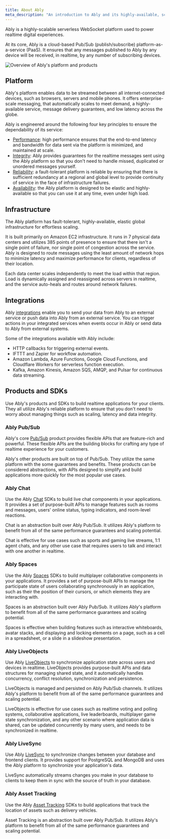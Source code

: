 ```yaml
---
title: About Ably
meta_description: "An introduction to Ably and its highly-available, scalable platform."
---
```


Ably is a highly-scalable serverless WebSocket platform used to power realtime digital experiences.

At its core, Ably is a cloud-based Pub/Sub (publish/subscribe) platform-as-a-service (PaaS). It ensures that any messages published to Ably by any device will be received, in realtime, by any number of subscribing devices.

![Overview of Ably's platform and products](../../../images/content/diagrams/ably-overview.png)

## Platform <a id="platform"/>

Ably's platform enables data to be streamed between all internet-connected devices, such as browsers, servers and mobile phones. It offers enterprise-scale messaging, that automatically scales to meet demand, a highly-available service, message delivery guarantees, and low latency across the globe.

Ably is engineered around the following four key principles to ensure the dependability of its service:

* [Performance](https://ably.com/four-pillars-of-dependability#performance): high performance ensures that the end-to-end latency and bandwidth for data sent via the platform is minimized, and maintained at scale.
* [Integrity](https://ably.com/four-pillars-of-dependability#integrity): Ably provides guarantees for the realtime messages sent using the Ably platform so that you don't need to handle missed, duplicated or unordered messages yourself.
* [Reliability](https://ably.com/four-pillars-of-dependability#reliability): a fault-tolerant platform is reliable by ensuring that there is sufficient redundancy at a regional and global level to provide continuity of service in the face of infrastructure failures.
* [Availability](https://ably.com/four-pillars-of-dependability#availability): the Ably platform is designed to be elastic and highly-available so that you can use it at any time, even under high load.

## Infrastructure <a id="infrastructure"/>

The Ably platform has fault-tolerant, highly-available, elastic global infrastructure for effortless scaling.

It is built primarily on Amazon EC2 infrastructure. It runs in 7 physical data centers and utilizes 385 points of presence to ensure that there isn't a single point of failure, nor single point of congestion across the service. Ably is designed to route messages using the least amount of network hops to minimize latency and maximize performance for clients, regardless of their location.

Each data center scales independently to meet the load within that region. Load is dynamically assigned and reassigned across servers in realtime, and the service auto-heals and routes around network failures.

## Integrations <a id="integrations"/>

Ably [integrations](/docs/platform/integrations) enable you to send your data from Ably to an external service or push data into Ably from an external service. You can trigger actions in your integrated services when events occur in Ably or send data to Ably from external systems.

Some of the integrations available with Ably include:

* HTTP callbacks for triggering external events.
* IFTTT and Zapier for workflow automation.
* Amazon Lambda, Azure Functions, Google Cloud Functions, and Cloudflare Workers for serverless function execution.
* Kafka, Amazon Kinesis, Amazon SQS, AMQP, and Pulsar for continuous data streaming.

## Products and SDKs <a id="products"/>

Use Ably's products and SDKs to build realtime applications for your clients. They all utilize Ably's reliable platform to ensure that you don't need to worry about managing things such as scaling, latency and data integrity.

### Ably Pub/Sub <a id="pub-sub"/>

Ably's core [Pub/Sub](/docs/basics) product provides flexible APIs that are feature-rich and powerful. These flexible APIs are the building blocks for crafting any type of realtime experience for your customers.

Ably's other products are built on top of Pub/Sub. They utilize the same platform with the some guarantees and benefits. These products can be considered abstractions, with APIs designed to simplify and build applications more quickly for the most popular use cases.

### Ably Chat <a id="chat"/>

Use the Ably [Chat](/docs/chat) SDKs to build live chat components in your applications. It provides a set of purpose-built APIs to manage features such as rooms and messages, users' online status, typing indicators, and room-level reactions.

Chat is an abstraction built over Ably Pub/Sub. It utilizes Ably's platform to benefit from all of the same performance guarantees and scaling potential.

Chat is effective for use cases such as sports and gaming live streams, 1:1 agent chats, and any other use case that requires users to talk and interact with one another in realtime.

### Ably Spaces <a id="spaces"/>

Use the Ably [Spaces](/docs/spaces) SDKs to build multiplayer collaborative components in your applications. It provides a set of purpose-built APIs to manage the participate state of users collaborating synchronously in an application, such as their the position of their cursors, or which elements they are interacting with.

Spaces is an abstraction built over Ably Pub/Sub. It utilizes Ably's platform to benefit from all of the same performance guarantees and scaling potential.

Spaces is effective when building features such as interactive whiteboards, avatar stacks, and displaying and locking elements on a page, such as a cell in a spreadsheet, or a slide in a slideshow presentation.

### Ably LiveObjects <a id="liveobjects"/>

Use Ably [LiveObjects](/docs/liveobjects) to synchronize application state across users and devices in realtime. LiveObjects provides purpose-built APIs and data structures for managing shared state, and it automatically handles concurrency, conflict resolution, synchronization and persistence.

LiveObjects is managed and persisted on Ably Pub/Sub channels. It utilizes Ably's platform to benefit from all of the same performance guarantees and scaling potential.

LiveObjects is effective for use cases such as realtime voting and polling systems, collaborative applications, live leaderboards, multiplayer game state synchronization, and any other scenario where application data is shared, can be updated concurrently by many users, and needs to be synchronized in realtime.

### Ably LiveSync <a id="livesync"/>

Use Ably [LiveSync](/docs/livesync) to synchronize changes between your database and frontend clients. It provides support for PostgreSQL and MongoDB and uses the Ably platform to synchronize your application's data.

LiveSync automatically streams changes you make in your database to clients to keep them in sync with the source of truth in your database.

### Ably Asset Tracking <a id="asset-tracking"/>

Use the Ably [Asset Tracking](/docs/asset-tracking) SDKs to build applications that track the location of assets such as delivery vehicles.

Asset Tracking is an abstraction built over Ably Pub/Sub. It utilizes Ably's platform to benefit from all of the same performance guarantees and scaling potential.
